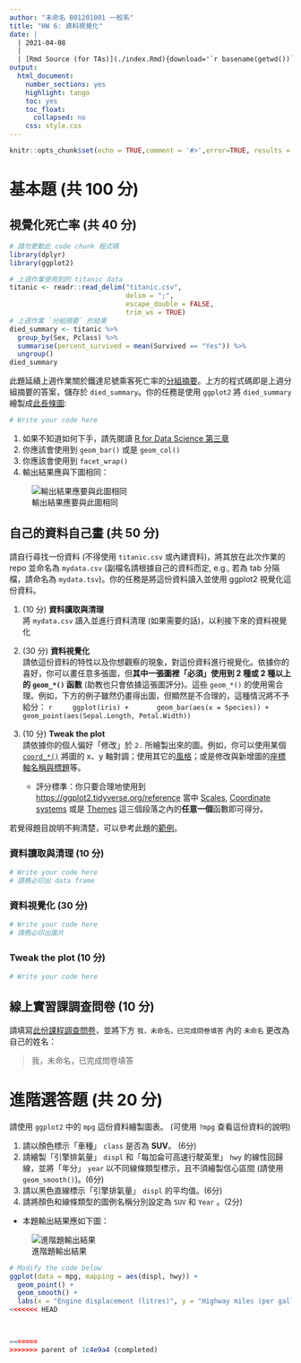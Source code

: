 ```yaml
---
author: "未命名 B01201001 一般系"
title: "HW 6: 資料視覺化"
date: |
  | 2021-04-08
  |
  | [Rmd Source (for TAs)](./index.Rmd){download='`r basename(getwd())`.Rmd'}
output:
  html_document:
    number_sections: yes
    highlight: tango
    toc: yes
    toc_float:
      collapsed: no
    css: style.css
---
```


```r
knitr::opts_chunk$set(echo = TRUE,comment = '#>',error=TRUE, results = 'hold', out.width='70%', fig.align = 'center')
```

基本題 (共 100 分)
=====================

視覺化死亡率 (共 40 分)
------------------------

```r
# 請勿更動此 code chunk 程式碼
library(dplyr)
library(ggplot2)

# 上週作業使用到的 titanic data
titanic <- readr::read_delim("titanic.csv", 
                             delim = ";", 
                             escape_double = FALSE, 
                             trim_ws = TRUE)
# 上週作業 `分組摘要` 的結果
died_summary <- titanic %>% 
  group_by(Sex, Pclass) %>%
  summarise(percent_survived = mean(Survived == "Yes")) %>%
  ungroup()
died_summary 
```

此題延續上週作業關於鐵達尼號乘客死亡率的[分組摘要](https://rlads2021.github.io/hw5/index.html#分組摘要-30-分)。上方的程式碼即是上週分組摘要的答案，儲存於 `died_summary`。你的任務是使用 `ggplot2` 將 `died_summary` 繪製成[此長條圖](#bar-chart):

```r
# Write your code here
```

<div class="alert alert-success hint">
1. 如果不知道如何下手，請先閱讀 [R for Data Science 第三章](https://r4ds.had.co.nz/data-visualisation.html)
1. 你應該會使用到 `geom_bar()` 或是 `geom_col()`
1. 你應該會使用到 `facet_wrap()`
1. 輸出結果應與下圖相同：

![輸出結果應要與此圖相同](./died_summary.png){#bar-chart .half}
</div>


自己的資料自己畫 (共 50 分)
-----------------------------

請自行尋找一份資料 (不得使用 `titanic.csv` 或內建資料)，將其放在此次作業的 repo 並命名為 `mydata.csv` (副檔名請根據自己的資料而定, e.g., 若為 tab 分隔檔，請命名為 `mydata.tsv`)。你的任務是將這份資料讀入並使用 ggplot2 視覺化這份資料。

1. (10 分) **資料讀取與清理**  
將 `mydata.csv` 讀入並進行資料清理 (如果需要的話)，以利接下來的資料視覺化

2. (30 分) **資料視覺化**  
請依這份資料的特性以及你想觀察的現象，對這份資料進行視覺化。依據你的喜好，你可以畫任意多張圖，但**其中一張圖裡「必須」使用到 2 種或 2 種以上的 `geom_*()` 函數** (助教也只會依據這張圖評分)。這些 `geom_*()` 的使用需合理。例如，下方的例子雖然仍畫得出圖，但顯然是不合理的，這種情況將不予給分：
    ```r
    ggplot(iris) +
      geom_bar(aes(x = Species)) +
      geom_point(aes(Sepal.Length, Petal.Width))
    ```

3. (10 分) **Tweak the plot**  
請依據你的個人偏好「修改」於 `2.` 所繪製出來的圖。例如，你可以使用某個 [`coord_*()`][coord_func] 將圖的 x、y 軸對調；使用其它的[風格][theme]；或是修改與新增圖的[座標軸名稱與標題][scales]等。
    - 評分標準：你只要合理地使用到 <https://ggplot2.tidyverse.org/reference> 當中 [Scales][scales], [Coordinate systems][coord_func] 或是 [Themes][theme] 這三個段落之內的**任意一個**函數即可得分。


[coord_func]: https://ggplot2.tidyverse.org/reference/index.html#section-coordinate-systems

[theme]: https://ggplot2.tidyverse.org/reference/index.html#section-themes

[scales]: https://ggplot2.tidyverse.org/reference/index.html#section-scales

<div class="alert alert-success hint">
若覺得題目說明不夠清楚，可以參考此題的[範例](./Q2_example.html)。
</div>


### 資料讀取與清理 (10 分) {-}

```r
# Write your code here
# 請務必印出 data frame
```

### 資料視覺化 (30 分) {-}

```r
# Write your code here
# 請務必印出圖片
```

### Tweak the plot (10 分) {-}

```r
# Write your code here
```


線上實習課調查問卷 (10 分)
--------------------------

請填寫[此份課程調查問卷][survey]，並將下方 `我，未命名，已完成問卷填答` 內的 `未命名` 更改為自己的姓名：

> 我，未命名，已完成問卷填答

[survey]: https://forms.gle/KKdkSSU4HSARaQ7H7



進階選答題 (共 20 分)
=====================

請使用 `ggplot2` 中的 `mpg` 這份資料繪製圖表。 (可使用 `?mpg` 查看這份資料的說明)

1. 請以顏色標示「車種」 `class` 是否為 **SUV**。 (6分)
1. 請繪製「引擎排氣量」 `displ` 和「每加侖可高速行駛英里」 `hwy` 的線性回歸線，並將「年分」 `year` 以不同線條類型標示，且不須繪製信心區間 (請使用 `geom_smooth()`)。(6分)
1. 請以黑色直線標示「引擎排氣量」 `displ` 的平均值。(6分)
1. 請將顏色和線條類型的圖例名稱分別設定為 `SUV` 和 `Year` 。(2分)
- 本題輸出結果應如下圖：

![進階題輸出結果](./mpg.png){#scatter-plot .half}

```r
# Modify the code below
ggplot(data = mpg, mapping = aes(displ, hwy)) +
  geom_point() +
  geom_smooth() +
  labs(x = "Engine displacement (litres)", y = "Highway miles (per gallon)")
<<<<<<< HEAD



=======
>>>>>>> parent of 1c4e9a4 (completed)
```
